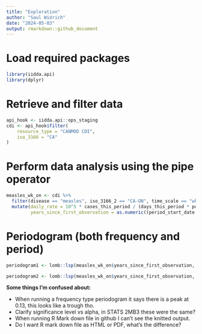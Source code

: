 ```yaml
---
title: "Exploration"
author: "Saul Widrich"
date: "2024-05-03"
output: rmarkdown::github_document
---
```

# Load required packages
```r
library(iidda.api)  
library(dplyr)      
```
# Retrieve and filter data
```r
api_hook <- iidda.api::ops_staging
cdi <- api_hook$filter(
    resource_type = "CANMOD CDI",
    iso_3166 = "CA"
)
```   

# Perform data analysis using the pipe operator
```r
measles_wk_on <- cdi %>%
  filter(disease == "measles", iso_3166_2 == "CA-ON", time_scale == "wk") %>%
  mutate(daily_rate = 10^5 * cases_this_period / (days_this_period * population),
         years_since_first_observation = as.numeric((period_start_date - min(period_start_date)) / (365.25)))
```
# Periodogram (both frequency and period)

```r
periodogram1 <- lomb::lsp(measles_wk_on$years_since_first_observation, measles_wk_on$daily_rate, type = 'period', plot = "True")

periodogram2 <- lomb::lsp(measles_wk_on$years_since_first_observation, measles_wk_on$daily_rate, type = 'frequency', plot = "True")
```

**Some things I'm confused about:**

* When running a frequency type periodogram it says there is a peak at 0.13, this looks like a trough tho. 
* Clarify significance level vs alpha, in STATS 2MB3 these were the same?
* When running R Mark down file in github I can't see the knitted output.
* Do I want R mark down file as HTML or PDF, what's the difference?

